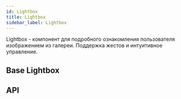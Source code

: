 ```yaml
---
id: Lightbox
title: Lightbox
sidebar_label: Lightbox
---
```



Lightbox - компонент для подробного ознакомления пользователя изображением из галереи. Поддержка жестов и интуитивное управление.

## Base Lightbox

<LightboxBaseExample />

## API

<ApiDoc name='Lightbox' />